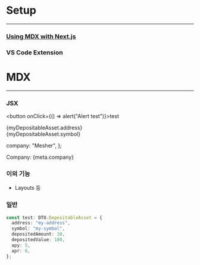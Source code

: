 # Setup

---

### [Using MDX with Next.js](https://nextjs.org/docs/advanced-features/using-mdx)

### VS Code Extension

# MDX

---


### JSX

<TestComp />

<button onClick={() => alert("Alert test")}>test</button>

<div style={{ color: "blue", background: "yellow" }}>
  <div>{myDepositableAsset.address}</div>
  <div>{myDepositableAsset.symbol}</div>
</div>

  company: "Mesher",
};

Company: {meta.company}

### 이외 기능

- Layouts 등

### 일반

```ts
const test: DTO.DepositableAsset = {
  address: "my-address",
  symbol: "my-symbol",
  depositedAmount: 10,
  depositedValue: 100,
  apy: 5,
  apr: 6,
};
```
